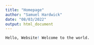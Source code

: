 ---
title: "Homepage"
author: "Samuel Hardwick"
date: "08/03/2022"
output: html_document
---

```{r Test}

Hello, Website! Welcome to the world.

```

